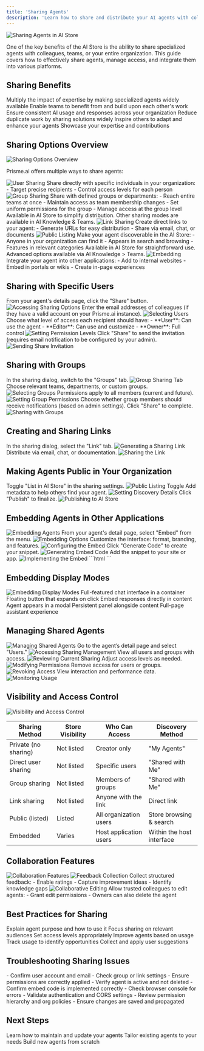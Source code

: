 ```yaml
---
title: 'Sharing Agents'
description: 'Learn how to share and distribute your AI agents with colleagues and across your organization'
---
```


<Frame>
  <img src="/images/sharing-agents-hero.png" alt="Sharing Agents in AI Store" />
</Frame>

One of the key benefits of the AI Store is the ability to share specialized agents with colleagues, teams, or your entire organization. This guide covers how to effectively share agents, manage access, and integrate them into various platforms.

## Sharing Benefits

<CardGroup cols={2}>
  <Card title="Knowledge Amplification" icon="brain">
    Multiply the impact of expertise by making specialized agents widely available
  </Card>
  <Card title="Collaboration" icon="users">
    Enable teams to benefit from and build upon each other's work
  </Card>
  <Card title="Standardization" icon="check-double">
    Ensure consistent AI usage and responses across your organization
  </Card>
  <Card title="Efficiency" icon="bolt">
    Reduce duplicate work by sharing solutions widely
  </Card>
  <Card title="Innovation" icon="lightbulb">
    Inspire others to adapt and enhance your agents
  </Card>
  <Card title="Recognition" icon="medal">
    Showcase your expertise and contributions
  </Card>
</CardGroup>

## Sharing Options Overview

<Frame>
  <img src="/images/sharing-options-overview.png" alt="Sharing Options Overview" />
</Frame>

Prisme.ai offers multiple ways to share agents:

<Tabs>
  <Tab title="User Sharing">
    <Frame>
      <img src="/images/user-sharing.png" alt="User Sharing" />
    </Frame>
    Share directly with specific individuals in your organization:
    - Target precise recipients
    - Control access levels for each person
  </Tab>
  
  <Tab title="Group Sharing">
    <Frame>
      <img src="/images/group-sharing.png" alt="Group Sharing" />
    </Frame>
    Share with defined groups or departments:
    - Reach entire teams at once
    - Maintain access as team membership changes
    - Set uniform permissions for the group
    - Manage access at the group level
  </Tab>
  
  <Tab title="Link Sharing">
    Available in AI Store to simplify distribution. Other sharing modes are available in AI Knowledge & Teams.
    <Frame>
      <img src="/images/link-sharing.png" alt="Link Sharing" />
    </Frame>
    Create direct links to your agent:
    - Generate URLs for easy distribution
    - Share via email, chat, or documents
  </Tab>
  
  <Tab title="Public Listing">
    <Frame>
      <img src="/images/public-listing.png" alt="Public Listing" />
    </Frame>
    Make your agent discoverable in the AI Store:
    - Anyone in your organization can find it
    - Appears in search and browsing
    - Features in relevant categories
  </Tab>
  
  <Tab title="Embedding">
    Available in AI Store for straightforward use. Advanced options available via AI Knowledge > Teams.
    <Frame>
      <img src="/images/embedding.png" alt="Embedding" />
    </Frame>
    Integrate your agent into other applications:
    - Add to internal websites
    - Embed in portals or wikis
    - Create in-page experiences
  </Tab>
</Tabs>

## Sharing with Specific Users

<Steps>
  <Step title="Access sharing options">
    From your agent's details page, click the "Share" button.
    <Frame>
      <img src="/images/access-sharing.png" alt="Accessing Sharing Options" />
    </Frame>
  </Step>

  <Step title="Select individual users">
    Enter the email addresses of colleagues (if they have a valid account on your Prisme.ai instance).
    <Frame>
      <img src="/images/select-users.png" alt="Selecting Users" />
    </Frame>
  </Step>

  <Step title="Set permission levels">
    Choose what level of access each recipient should have:
    - **User**: Can use the agent
    - **Editor**: Can use and customize
    - **Owner**: Full control
    <Frame>
      <img src="/images/set-permissions.png" alt="Setting Permission Levels" />
    </Frame>
  </Step>

  <Step title="Send share invitation">
    Click "Share" to send the invitation (requires email notification to be configured by your admin).
    <Frame>
      <img src="/images/send-invitation.png" alt="Sending Share Invitation" />
    </Frame>
  </Step>
</Steps>

## Sharing with Groups

<Steps>
  <Step title="Access group sharing">
    In the sharing dialog, switch to the "Groups" tab.
    <Frame>
      <img src="/images/group-sharing-tab.png" alt="Group Sharing Tab" />
    </Frame>
  </Step>

  <Step title="Select groups">
    Choose relevant teams, departments, or custom groups.
    <Frame>
      <img src="/images/select-groups.png" alt="Selecting Groups" />
    </Frame>
  </Step>

  <Step title="Set group permissions">
    Permissions apply to all members (current and future).
    <Frame>
      <img src="/images/group-permissions.png" alt="Setting Group Permissions" />
    </Frame>
  </Step>

  <Step title="Configure notification options">
    Choose whether group members should receive notifications (based on admin settings).
  </Step>

  <Step title="Share with selected groups">
    Click "Share" to complete.
    <Frame>
      <img src="/images/share-with-groups.png" alt="Sharing with Groups" />
    </Frame>
  </Step>
</Steps>

## Creating and Sharing Links

<Steps>
  <Step title="Click on share agent">
    In the sharing dialog, select the "Link" tab.
    <Frame>
      <img src="/images/generate-link.png" alt="Generating a Sharing Link" />
    </Frame>
  </Step>

  <Step title="Share the link">
    Distribute via email, chat, or documentation.
    <Frame>
      <img src="/images/share-link.png" alt="Sharing the Link" />
    </Frame>
  </Step>
</Steps>

## Making Agents Public in Your Organization

<Steps>
  <Step title="Configure public listing">
    Toggle "List in AI Store" in the sharing settings.
    <Frame>
      <img src="/images/public-listing-toggle.png" alt="Public Listing Toggle" />
    </Frame>
  </Step>

  <Step title="Set discovery details">
    Add metadata to help others find your agent.
    <Frame>
      <img src="/images/discovery-details.png" alt="Setting Discovery Details" />
    </Frame>
  </Step>

  <Step title="Publish to AI Store">
    Click "Publish" to finalize.
    <Frame>
      <img src="/images/publish-to-store.png" alt="Publishing to AI Store" />
    </Frame>
  </Step>
</Steps>

## Embedding Agents in Other Applications

<Frame>
  <img src="/images/embedding-agents.png" alt="Embedding Agents" />
</Frame>

<Steps>
  <Step title="Access embedding options">
    From your agent's detail page, select "Embed" from the menu.
    <Frame>
      <img src="/images/embedding-options.png" alt="Embedding Options" />
    </Frame>
  </Step>

  <Step title="Configure the embed">
    Customize the interface: format, branding, and features.
    <Frame>
      <img src="/images/configure-embed.png" alt="Configuring the Embed" />
    </Frame>
  </Step>

  <Step title="Generate embed code">
    Click "Generate Code" to create your snippet.
    <Frame>
      <img src="/images/generate-embed-code.png" alt="Generating Embed Code" />
    </Frame>
  </Step>

  <Step title="Implement the embed">
    Add the snippet to your site or app.
    <Frame>
      <img src="/images/implement-embed.png" alt="Implementing the Embed" />
    </Frame>
  </Step>
</Steps>

<Accordion title="Embed Code Example">
```html
<!-- Prisme.ai Agent Embed -->
<script src="https://cdn-assets.prisme.ai/blocks/popover/inject/index.js"></script>
<script type="text/javascript">
Prismeai.popover({
  "url": "https://ai-knowledge-chat.pages.prisme.ai/agent?id=66cde46fbf94ca779ff6d7b8",
  "config": {
    "header": {
      "closeColor": "#7f7f7f",
      "title":" "
    },
  }
})
</script>
<!-- End Prisme.ai Agent Embed -->
```
</Accordion>

## Embedding Display Modes

<Frame>
  <img src="/images/embedding-display-modes.png" alt="Embedding Display Modes" />
</Frame>

<CardGroup cols={3}>
  <Card title="Chat Window" icon="comments">
    Full-featured chat interface in a container
  </Card>
  <Card title="Chat Button" icon="circle-chat">
    Floating button that expands on click
  </Card>
  <Card title="Inline Assistant" icon="message-lines">
    Embed responses directly in content
  </Card>
  <Card title="Popup Dialog" icon="rectangle-wide">
    Agent appears in a modal
  </Card>
  <Card title="Sidebar" icon="sidebar">
    Persistent panel alongside content
  </Card>
  <Card title="Full Page" icon="browser">
    Full-page assistant experience
  </Card>
</CardGroup>

## Managing Shared Agents

<Frame>
  <img src="/images/managing-shared-agents.png" alt="Managing Shared Agents" />
</Frame>

<Steps>
  <Step title="Access sharing management">
    Go to the agent’s detail page and select "Users."
    <Frame>
      <img src="/images/access-sharing-management.png" alt="Accessing Sharing Management" />
    </Frame>
  </Step>

  <Step title="Review current sharing">
    View all users and groups with access.
    <Frame>
      <img src="/images/review-current-sharing.png" alt="Reviewing Current Sharing" />
    </Frame>
  </Step>

  <Step title="Modify permissions">
    Adjust access levels as needed.
    <Frame>
      <img src="/images/modify-permissions.png" alt="Modifying Permissions" />
    </Frame>
  </Step>

  <Step title="Revoke access">
    Remove access for users or groups.
    <Frame>
      <img src="/images/revoke-access.png" alt="Revoking Access" />
    </Frame>
  </Step>

  <Step title="Monitor usage">
    View interaction and performance data.
    <Frame>
      <img src="/images/monitor-usage.png" alt="Monitoring Usage" />
    </Frame>
  </Step>
</Steps>

## Visibility and Access Control

<Frame>
  <img src="/images/visibility-access-control.png" alt="Visibility and Access Control" />
</Frame>

| Sharing Method        | Store Visibility | Who Can Access           | Discovery Method            |
|-----------------------|------------------|---------------------------|-----------------------------|
| Private (no sharing)  | Not listed       | Creator only             | "My Agents"                |
| Direct user sharing   | Not listed       | Specific users            | "Shared with Me"           |
| Group sharing         | Not listed       | Members of groups         | "Shared with Me"           |
| Link sharing          | Not listed       | Anyone with the link      | Direct link                 |
| Public (listed)       | Listed           | All organization users    | Store browsing & search     |
| Embedded              | Varies           | Host application users    | Within the host interface   |

## Collaboration Features

<Frame>
  <img src="/images/collaboration-features.png" alt="Collaboration Features" />
</Frame>

<Accordion title="Feedback Collection">
  <Frame>
    <img src="/images/feedback-collection.png" alt="Feedback Collection" />
  </Frame>
  Collect structured feedback:
  - Enable ratings
  - Capture improvement ideas
  - Identify knowledge gaps
</Accordion>

<Accordion title="Collaborative Editing">
  <Frame>
    <img src="/images/collaborative-editing.png" alt="Collaborative Editing" />
  </Frame>
  Allow trusted colleagues to edit agents:
  - Grant edit permissions
  - Owners can also delete the agent
</Accordion>

## Best Practices for Sharing

<CardGroup cols={2}>
  <Card title="Clear Documentation" icon="file-lines">
    Explain agent purpose and how to use it
  </Card>
  <Card title="Selective Sharing" icon="filter">
    Focus sharing on relevant audiences
  </Card>
  <Card title="Permission Management" icon="lock">
    Set access levels appropriately
  </Card>
  <Card title="Regular Updates" icon="arrows-rotate">
    Improve agents based on usage
  </Card>
  <Card title="Usage Monitoring" icon="chart-line">
    Track usage to identify opportunities
  </Card>
  <Card title="Feedback Loops" icon="comments">
    Collect and apply user suggestions
  </Card>
</CardGroup>

## Troubleshooting Sharing Issues

<AccordionGroup>
  <Accordion title="Users can't access a shared agent">
    - Confirm user account and email
    - Check group or link settings
    - Ensure permissions are correctly applied
    - Verify agent is active and not deleted
  </Accordion>

  <Accordion title="Embedded agent not working">
    - Confirm embed code is implemented correctly
    - Check browser console for errors
    - Validate authentication and CORS settings
  </Accordion>

  <Accordion title="Sharing permissions issues">
    - Review permission hierarchy and org policies
    - Ensure changes are saved and propagated
  </Accordion>
</AccordionGroup>

## Next Steps

<CardGroup cols={3}>
  <Card title="Managing Agents" icon="list-check" href="../managing-agents">
    Learn how to maintain and update your agents
  </Card>
  <Card title="Customizing Agents" icon="sliders" href="../customizing-agents">
    Tailor existing agents to your needs
  </Card>
  <Card title="Creating Agents" icon="square-plus" href="../creating-agents">
    Build new agents from scratch
  </Card>
</CardGroup>